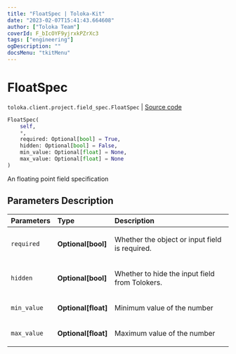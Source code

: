 ```yaml
---
title: "FloatSpec | Toloka-Kit"
date: "2023-02-07T15:41:43.664608"
author: ["Toloka Team"]
coverId: F_bIcOYF9yjrxkPZrXc3
tags: ["engineering"]
ogDescription: ""
docsMenu: "tkitMenu"
---
```


# FloatSpec
`toloka.client.project.field_spec.FloatSpec` | [Source code](https://github.com/Toloka/toloka-kit/blob/v1.1.3/src/client/project/field_spec.py#L100)

```python
FloatSpec(
    self,
    *,
    required: Optional[bool] = True,
    hidden: Optional[bool] = False,
    min_value: Optional[float] = None,
    max_value: Optional[float] = None
)
```

An floating point field specification

## Parameters Description

| Parameters | Type | Description |
| :----------| :----| :-----------|
`required`|**Optional\[bool\]**|<p>Whether the object or input field is required.</p>
`hidden`|**Optional\[bool\]**|<p>Whether to hide the input field from Tolokers.</p>
`min_value`|**Optional\[float\]**|<p>Minimum value of the number</p>
`max_value`|**Optional\[float\]**|<p>Maximum value of the number</p>